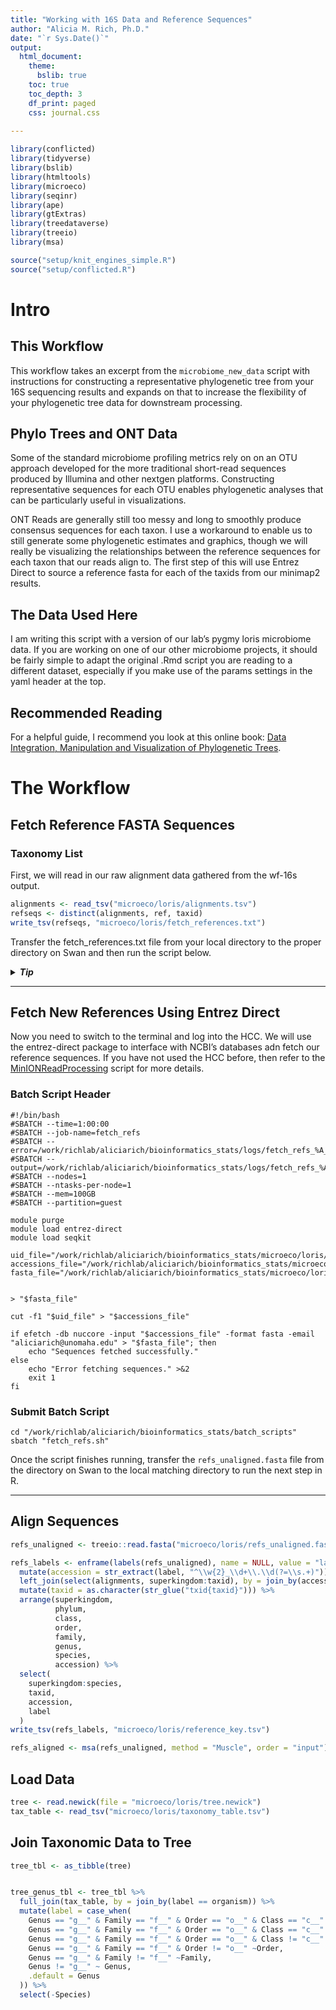```yaml
---
title: "Working with 16S Data and Reference Sequences"
author: "Alicia M. Rich, Ph.D."
date: "`r Sys.Date()`"
output:
  html_document:
    theme:
      bslib: true
    toc: true
    toc_depth: 3
    df_print: paged
    css: journal.css
  
---
```


```r
library(conflicted)
library(tidyverse)
library(bslib)
library(htmltools)
library(microeco)
library(seqinr)
library(ape)
library(gtExtras)
library(treedataverse)
library(treeio)
library(msa)

source("setup/knit_engines_simple.R")
source("setup/conflicted.R")

```

# Intro

## This Workflow

This workflow takes an excerpt from the `microbiome_new_data` script with instructions for constructing a representative phylogenetic tree from your 16S sequencing results and expands on that to increase the flexibility of your phylogenetic tree data for downstream processing. 

## Phylo Trees and ONT Data

Some of the standard microbiome profiling metrics rely on on an OTU approach developed for the more traditional short-read sequences produced by Illumina and other nextgen platforms. Constructing representative sequences for each OTU enables phylogenetic analyses that can be particularly useful in visualizations.  
  
ONT Reads are generally still too messy and long to smoothly produce consensus sequences for each taxon. I use a workaround to enable us to still generate some phylogenetic estimates and graphics, though we will really be visualizing the relationships between the reference sequences for each taxon that our reads align to. The first step of this will use Entrez Direct to source a reference fasta for each of the taxids from our minimap2 results.  


## The Data Used Here

I am writing this script with a version of our lab's pygmy loris microbiome data. If you are working on one of our other microbiome projects, it should be fairly simple to adapt the original .Rmd script you are reading to a different dataset, especially if you make use of the params settings in the yaml header at the top.

## Recommended Reading

For a helpful guide, I recommend you look at this online book: [Data Integration, Manipulation and Visualization of Phylogenetic Trees](https://yulab-smu.top/treedata-book/index.html).

# The Workflow

## Fetch Reference FASTA Sequences

### Taxonomy List

First, we will read in our raw alignment data gathered from the wf-16s output.

```r
alignments <- read_tsv("microeco/loris/alignments.tsv")
refseqs <- distinct(alignments, ref, taxid)
write_tsv(refseqs, "microeco/loris/fetch_references.txt")
```


Transfer the fetch_references.txt file from your local directory to the proper directory on Swan and then run the script below.  
  
<details>
<summary>***Tip***</summary>
<p>I create a mirror of my repository/directory on Swan so that I can just keep updating repositories as I move between swan and my local R consol.</p>
</details>

---

## Fetch New References Using Entrez Direct

Now you need to switch to the terminal and log into the HCC. We will use the entrez-direct package to interface with NCBI's databases adn fetch our reference sequences. If you have not used the HCC before, then refer to the [MinIONReadProcessing](https://rich-molecular-health-lab.github.io/tutorials/MinIONReadProcessing.html) script for more details.

### Batch Script Header

```terminal
#!/bin/bash
#SBATCH --time=1:00:00
#SBATCH --job-name=fetch_refs
#SBATCH --error=/work/richlab/aliciarich/bioinformatics_stats/logs/fetch_refs_%A_%a.err
#SBATCH --output=/work/richlab/aliciarich/bioinformatics_stats/logs/fetch_refs_%A_%a.out
#SBATCH --nodes=1
#SBATCH --ntasks-per-node=1
#SBATCH --mem=100GB
#SBATCH --partition=guest

module purge
module load entrez-direct
module load seqkit 

uid_file="/work/richlab/aliciarich/bioinformatics_stats/microeco/loris/fetch_references.txt"
accessions_file="/work/richlab/aliciarich/bioinformatics_stats/microeco/loris/accessions.txt"
fasta_file="/work/richlab/aliciarich/bioinformatics_stats/microeco/loris/refs_unaligned.fasta"


> "$fasta_file"

cut -f1 "$uid_file" > "$accessions_file"

if efetch -db nuccore -input "$accessions_file" -format fasta -email "aliciarich@unomaha.edu" > "$fasta_file"; then
    echo "Sequences fetched successfully."
else
    echo "Error fetching sequences." >&2
    exit 1
fi

```

### Submit Batch Script

```terminal
cd "/work/richlab/aliciarich/bioinformatics_stats/batch_scripts"
sbatch "fetch_refs.sh"
```

Once the script finishes running, transfer the `refs_unaligned.fasta` file from the directory on Swan to the local matching directory to run the next step in R.

---

## Align Sequences

```r
refs_unaligned <- treeio::read.fasta("microeco/loris/refs_unaligned.fasta")
```

```r
refs_labels <- enframe(labels(refs_unaligned), name = NULL, value = "label") %>%
  mutate(accession = str_extract(label, "^\\w{2}_\\d+\\.\\d(?=\\s.+)")) %>%
  left_join(select(alignments, superkingdom:taxid), by = join_by(accession == ref)) %>%
  mutate(taxid = as.character(str_glue("txid{taxid}"))) %>%
  arrange(superkingdom,
          phylum,
          class,
          order,
          family,
          genus,
          species,
          accession) %>%
  select(
    superkingdom:species,
    taxid,
    accession,
    label
  )
write_tsv(refs_labels, "microeco/loris/reference_key.tsv")
```


```r
refs_aligned <- msa(refs_unaligned, method = "Muscle", order = "input")
```



## Load Data

```r
tree <- read.newick(file = "microeco/loris/tree.newick")
tax_table <- read_tsv("microeco/loris/taxonomy_table.tsv")
```

## Join Taxonomic Data to Tree

```r
tree_tbl <- as_tibble(tree)


tree_genus_tbl <- tree_tbl %>%
  full_join(tax_table, by = join_by(label == organism)) %>%
  mutate(label = case_when(
    Genus == "g__" & Family == "f__" & Order == "o__" & Class == "c__" & Phylum == "p__" ~Kingdom,
    Genus == "g__" & Family == "f__" & Order == "o__" & Class == "c__" & Phylum != "p__" ~Phylum,
    Genus == "g__" & Family == "f__" & Order == "o__" & Class != "c__" ~Class,
    Genus == "g__" & Family == "f__" & Order != "o__" ~Order,
    Genus == "g__" & Family != "f__" ~Family,
    Genus != "g__" ~ Genus,
    .default = Genus
  )) %>%
  select(-Species)

```


